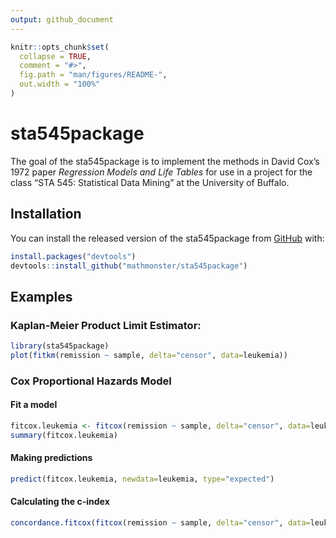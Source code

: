 ```yaml
---
output: github_document
---
```


<!-- README.md is generated from README.Rmd. Please edit that file -->

```r
knitr::opts_chunk$set(
  collapse = TRUE,
  comment = "#>",
  fig.path = "man/figures/README-",
  out.width = "100%"
)
```

# sta545package

<!-- badges: start -->
<!-- badges: end -->

The goal of the sta545package is to implement the methods in David Cox's 1972 paper *Regression Models and Life Tables* for use in a project for the class "STA 545: Statistical Data Mining" at the University of Buffalo.

## Installation

You can install the released version of the sta545package from [GitHub](https://github.com/) with:

``` r
install.packages("devtools")
devtools::install_github("mathmonster/sta545package")
```

## Examples

### Kaplan-Meier Product Limit Estimator:

```r
library(sta545package)
plot(fitkm(remission ~ sample, delta="censor", data=leukemia))
```

### Cox Proportional Hazards Model

#### Fit a model

```r
fitcox.leukemia <- fitcox(remission ~ sample, delta="censor", data=leukemia)
summary(fitcox.leukemia)
```

#### Making predictions
```r
predict(fitcox.leukemia, newdata=leukemia, type="expected")
```

#### Calculating the c-index
```r
concordance.fitcox(fitcox(remission ~ sample, delta="censor", data=leukemia), leukemia, leukemia$remission)
```
